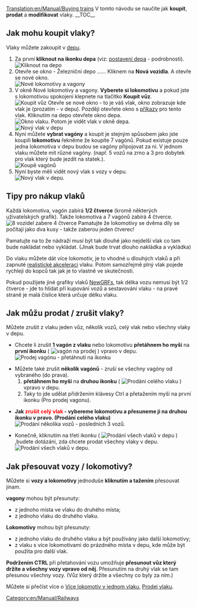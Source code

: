 [[Translation:en/Manual/Buying trains]]
{{cs/Překlad|origin= en/Manual/Buying trains
|from  = en
|to    = cs
|Percentage =50
}}{{cs/Manual/Tutorial/Cvičení}}
V tomto návodu se naučíte jak '''koupit''', '''prodat''' a '''modifikovat''' vlaky.
__TOC__ 
==Jak mohu koupit vlaky?==
Vlaky můžete zakoupit v [[en/Manual/Depots|depu]].
#Za první '''kliknout na ikonku depa''' (viz: [[en/Manual/Building depots|postavení depa]] - podrobnosti).<br/>[[File:en/Manual/BuildTrainTutorial1.png|none|frame|Kliknout na depo]]
#Otevře se okno - Železniční depo ...... Kliknem na '''Nová vozidla'''. A otevře se nové okno.<br/>[[File:en/Manual/BuildTrainTutorial2.png|none|frame|Nové lokomotivy a vagony]]
#V okně Nové lokomotivy a vagony. '''Vyberete si lokomotivu''' a pokud jste s lokomotivou spokojeni klepnete na tlačítko '''Koupit vůz'''.<br/>[[File:en/Manual/BuildTrainTutorial3.png|none|frame|Koupit vůz]] Otevře se nové okno - to je váš vlak, okno zobrazuje kde vlak je (prozatím - v depu). Později otevřete okno s [[en/Manual/Orders|příkazy]] pro tento vlak. Kliknutím na depo otevřete okno depa.<br/>[[File:en/Manual/BuildTrainTutorial5.png|none|frame|Okno vlaku.]] Potom je vidět vlak v okně depa.<br/>[[File:en/Manual/BuildTrainTutorial4.png|none|frame|Nový vlak v depu]]
#Nyní můžete '''vybrat vagóny''' a koupit je stejným spůsobem jako jste koupili '''lokomotivu''' řekněme že koupíte 7 vagónů. Pokud existuje pouze jedna lokomotiva v depu budou se vagóny připojovat za ni. V jednom vlaku můžete mít různé vagóny. (např. 5 vozů na zrno a 3 pro dobytek pro vlak který bude jezdit na statek.).<br/>[[File:en/Manual/BuildTrainTutorial6.png|none|frame|Koupě vagónů]]
#Nyní byste měli vidět nový vlak s vozy v depu.<br/>[[File:en/Manual/BuildTrainTutorial7.png|none|frame|Nový vlak v depu.]]

==Tipy pro nákup vlaků==
Každá lokomotiva, vagón zabírá '''1/2 čtverce''' (kromě některých uživatelských grafik). Takže lokomotiva a 7 vagónů zabírá 4 čtverce.
[[File:en/Manual/BuildTrainTutorial8.png|none|frame|8 vozidel zabere 4 čtverce]]
Pamatujte že lokomotivy se dvěma díly se počítají jako dva kusy - takže zaberou jeden čtverec!

Pamatujte na to že nádraží musí být tak dlouhé jako nejdelší vlak co tam bude nakládat nebo vykládat. (Jinak bude trvat dlouho nakládka a vykládka)

Do vlaku můžete dát více lokomotiv, je to vhodné u dlouhých vlaků a při zapnuté [[en/Archive/Manual/Settings/Realistic acceleration|realistické akceleraci]] vlaku. Potom samozřejmě plný vlak pojede rychleji do kopců tak jak je to vlastně ve skutečnosti.

Pokud použijete jiné grafiky vlaků [[en/Manual/NewGRF|NewGRFs]], tak délka vozu nemusí být 1/2 čtverce - jde to hlídat při kupování vozů a sestavování vlaku - na pravé straně je malá číslice která určuje délku vlaku.

==Jak můžu prodat / zrušit vlaky?==
Můžete zrušit z vlaku jeden vůz, několik vozů, celý vlak nebo všechny vlaky v depu.

* Chcete li zrušit '''1 vagón z vlaku''' nebo lokomotivu '''přetáhnem ho myší''' na '''první ikonku''' ( [[File:en/Manual/SellTrainVehicle.png|vagón na prodej]] ) vpravo v depu.<br/>[[File:en/Manual/BuildTrainTutorial9.png|none|frame|Prodej vagónu - přetáhnutí na ikonku]]

* Můžete také zrušit '''několik vagónů''' - zruší se všechny vagóny od vybraného (do prava).
*# '''přetáhnem ho myší''' na '''druhou ikonku''' ( [[File:en/Manual/SellEntireTrain.png|Prodání celého vlaku]] ) vpravo v depu.
*# Taky to jde udělat přidržením klávesy Ctrl a přetažením myší na první ikonku (Pro prodej vagonu).

* '''Jak <font color='red'>zrušit celý vlak</font> - vybereme lokomotivu a přesuneme ji na druhou ikonku v pravo. (Prodání celého vlaku)''' <br/>[[File:en/Manual/BuildTrainTutorial10.png|none|frame|Prodání několika vozů - posledních 3 vozů.]]

* Konečně, kliknutím na třetí ikonku ( [[File:en/Manual/SellAllTrains.png|Prodání všech vlaků v depu]] ) ,budete dotázáni, zda chcete prodat všechny vlaky v depu.<br/>[[File:en/Manual/BuildTrainTutorial11.png|none|frame|Prodání všech vlaků v depu.]]

==Jak přesouvat vozy / lokomotivy?==

Můžete si '''vozy a lokomotivy''' jednoduše '''kliknutím a tažením''' přesouvat jinam.

'''vagony''' mohou být přesunuty:
* z jednoho místa ve vlaku do druhého místa;
* z jednoho vlaku do druhého vlaku.
'''Lokomotivy''' mohou být přesunuty:
* z jednoho vlaku do druhého vlaku a být používány jako další lokomotivy;
* z vlaku s více lokomotivami do prázdného místa v depu, kde může být použita pro další vlak.

'''Podržením CTRL''' při přetahování vozu umožňuje '''přesunout vůz který držíte a všechny vozy vpravo od něj'''. Přesunutím na druhý vlak se tam přesunou všechny vozy. (Vůz který držíte a všechny co byly za ním.)

Můžete si přečíst více o [[en/Archive/Manual/Multiheaded trains|Více lokomotiv v jednom vlaku]], [[en/Manual/Sell entire train|Prodej vlaku]].

[[Category:en/Manual/Railways]]